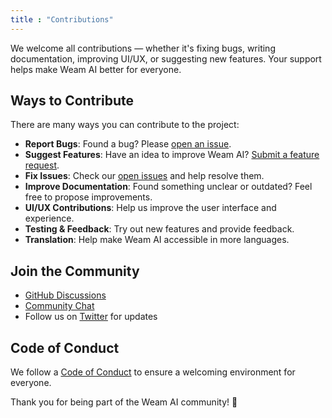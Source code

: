 ```yaml
---
title : "Contributions"
---
```


We welcome all contributions — whether it's fixing bugs, writing documentation, improving UI/UX, or suggesting new features. Your support helps make Weam AI better for everyone.

## Ways to Contribute

There are many ways you can contribute to the project:

- **Report Bugs**: Found a bug? Please [open an issue](https://github.com/weam-ai/weam/issues/new?template=bug_report.md).
- **Suggest Features**: Have an idea to improve Weam AI? [Submit a feature request](https://github.com/weam-ai/weam/issues/new?template=feature_request.md).
- **Fix Issues**: Check our [open issues](https://github.com/weam-ai/weam/issues) and help resolve them.
- **Improve Documentation**: Found something unclear or outdated? Feel free to propose improvements.
- **UI/UX Contributions**: Help us improve the user interface and experience.
- **Testing & Feedback**: Try out new features and provide feedback.
- **Translation**: Help make Weam AI accessible in more languages.

## Join the Community

- [GitHub Discussions](https://github.com/weam-ai/weamai/discussions)
- [Community Chat](https://discord.com/invite/qhuPkhWh)
- Follow us on [Twitter](https://twitter.com/weamai) for updates

## Code of Conduct

We follow a [Code of Conduct](https://github.com/weam-ai/weamai?tab=coc-ov-file) to ensure a welcoming environment for everyone.


Thank you for being part of the Weam AI community! 💙
